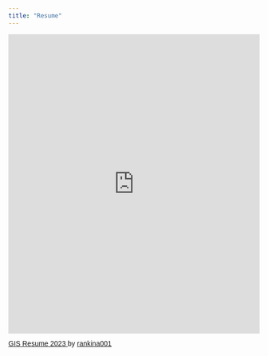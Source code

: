 ```yaml
---
title: "Resume"
---
```


```{=html} 
<iframe class="scribd_iframe_embed" title="GIS Resume 2025" src="https://www.scribd.com/embeds/834031183/content?start_page=1&view_mode=scroll&access_key=key-DPzWWQNFDf02MS3QtxPi&scribd_rebrand=true" tabindex="0" data-auto-height="true" data-aspect-ratio="0.7729220222793488" scrolling="no" width="100%" height="600" frameborder="0" ></iframe> <p style="margin: 12px auto 6px auto; font-family: Helvetica,Arial,Sans-serif; font-size: 14px; line-height: normal; display: block;"> <a title="View GIS Resume 2023 on Scribd" href="https://www.scribd.com/document/834031183/GIS-Resume-2023#from_embed" style="text-decoration: underline;"> GIS Resume 2023 </a> by <a title="View rankina001's profile on Scribd" href="https://www.scribd.com/user/842686140/rankina001#from_embed" style="text-decoration: underline;" > rankina001 </a> </p> 
```
